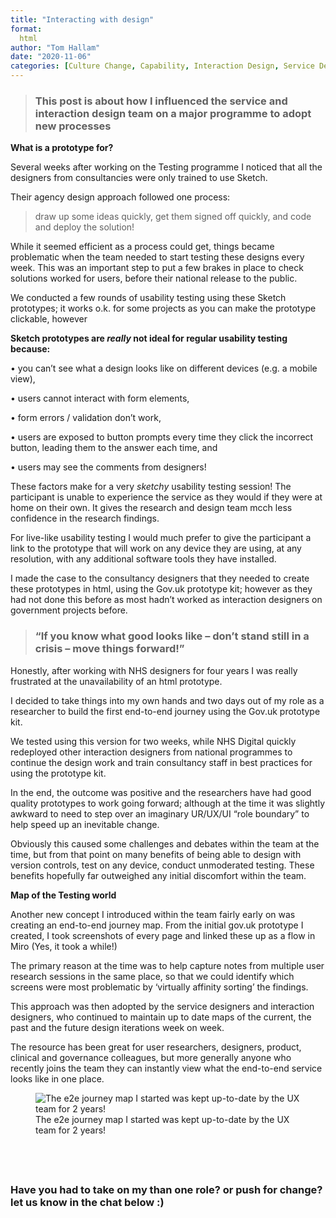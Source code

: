 ```yaml
---
title: "Interacting with design"
format:
  html
author: "Tom Hallam"
date: "2020-11-06"
categories: [Culture Change, Capability, Interaction Design, Service Design, Usability, Leadership, Covid Testing]
---
```


> ### This post is about how I influenced the service and interaction design team on a major programme to adopt new processes



**What is a prototype for?**

Several weeks after working on the Testing programme I noticed that all the designers from consultancies were only trained to use Sketch.

Their agency design approach followed one process:

> draw up some ideas quickly, get them signed off quickly, and code and deploy the solution!

While it seemed efficient as a process could get, things became problematic when the team needed to start testing these designs every week. This was an important step to put a few brakes in place to check solutions worked for users, before their national release to the public.

We conducted a few rounds of usability testing using these Sketch prototypes; it works o.k. for some projects as you can make the prototype clickable, however

**Sketch prototypes are *really* not ideal for regular usability testing because:**

•	you can’t see what a design looks like on different devices (e.g. a mobile view),

•	users cannot interact with form elements,

•	form errors / validation don’t work,

•	users are exposed to button prompts every time they click the incorrect button, leading them to the answer each time, and

•	users may see the comments from designers!


These factors make for a very *sketchy* usability testing session! The participant is unable to experience the service as they would if they were at home on their own. It gives the research and design team mcch less confidence in the research findings.

For live-like usability testing I would much prefer to give the participant a link to the prototype that will work on any device they are using, at any resolution, with any additional software tools they have installed.

I made the case to the consultancy designers that they needed to create these prototypes in html, using the Gov.uk prototype kit; however as they had not done this before as most hadn’t worked as interaction designers on government projects before.


> ### "If you know what good looks like – don’t stand still in a crisis – move things forward!"

Honestly, after working with NHS designers for four years I was really frustrated at the unavailability of an html prototype. 

I decided to take things into my own hands and two days out of my role as a researcher to build the first end-to-end journey using the Gov.uk prototype kit. 

We tested using this version for two weeks, while NHS Digital quickly redeployed other interaction designers from national programmes to continue the design work and train consultancy staff in best practices for using the prototype kit.

In the end, the outcome was positive and the researchers have had good quality prototypes to work going forward; although at the time it was slightly awkward to need to step over an imaginary UR/UX/UI “role boundary” to help speed up an inevitable change.

Obviously this caused some challenges and debates within the team at the time, but from that point on many benefits of being able to design with version controls, test on any device, conduct unmoderated testing. These benefits hopefully far outweighed any initial discomfort within the team.


**Map of the Testing world**

Another new concept I introduced within the team fairly early on was creating an end-to-end journey map. From the initial gov.uk prototype I created, I took screenshots of every page and linked these up as a flow in Miro (Yes, it took a while!)

The primary reason at the time was to help capture notes from multiple user research sessions in the same place, so that we could identify which screens were most problematic by ‘virtually affinity sorting’ the findings.

This approach was then adopted by the service designers and interaction designers, who continued to maintain up to date maps of the current, the past and the future design iterations week on week.

The resource has been great for user researchers, designers, product, clinical and governance colleagues, but more generally anyone who recently joins the team they can instantly view what the end-to-end service looks like in one place.

![The e2e journey map I started was kept up-to-date by the UX team for 2 years!](e2e-journeys-map.png)




<br>
---

### Have you had to take on my than one role? or push for change? let us know in the chat below :)

<script src="https://giscus.app/client.js"
        data-repo="thomashallam/thomashallam.github.io"
        data-repo-id="R_kgDOIW_M2g"
        data-category="General"
        data-category-id="DIC_kwDOIW_M2s4CSpZr"
        data-mapping="url"
        data-strict="0"
        data-reactions-enabled="1"
        data-emit-metadata="0"
        data-input-position="top"
        data-theme="dark_protanopia"
        data-lang="en"
        data-loading="lazy"
        crossorigin="anonymous"
        async>
</script>
